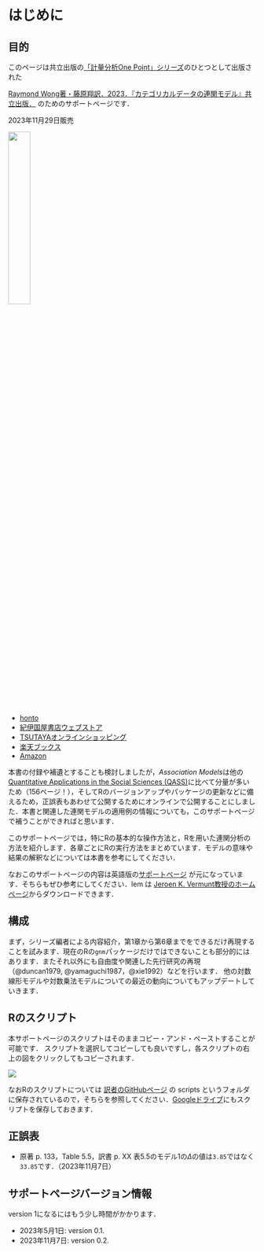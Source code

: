 
# はじめに {-}

## 目的 {-}

このページは共立出版の[「計量分析One Point」シリーズ](https://www.kyoritsu-pub.co.jp/series/100268/)のひとつとして出版された

[Raymond Wong著・藤原翔訳．2023．『カテゴリカルデータの連関モデル』共立出版．](https://www.kyoritsu-pub.co.jp/book/b10039534.html)
のためのサポートページです．


2023年11月29日販売

![](association_model_japanese.jpeg){width=30%}

- [honto](https://honto.jp/netstore/pd-book_32822793.html)
- [紀伊国屋書店ウェブストア](https://www.kinokuniya.co.jp/f/dsg-01-9784320114173)
- [TSUTAYAオンラインショッピング](https://shop.tsutaya.co.jp/book/product/9784320114173/)
- [楽天ブックス](https://books.rakuten.co.jp/rb/17641204/)
- [Amazon](https://www.amazon.co.jp/gp/product/4320114175/)


本書の付録や補遺とすることも検討しましたが，*Association Models*は他の[Quantitative Applications in the Social Sciences (QASS)](https://us.sagepub.com/en-us/nam/qass)に比べて分量が多いため（156ページ！），そしてRのバージョンアップやパッケージの更新などに備えるため，正誤表もあわせて公開するためにオンラインで公開することにしました．本書と関連した連関モデルの適用例の情報についても，このサポートページで補うことができればと思います．

このサポートページでは，特にRの基本的な操作方法と，Rを用いた連関分析の方法を紹介します．各章ごとにRの実行方法をまとめています．モデルの意味や結果の解釈などについては本書を参考にしてください．

なおこのサポートページの内容は英語版の[サポートページ](https://studysites.sagepub.com/wongstudy/) が元になっています．そちらもぜひ参考にしてください．lem は [Jeroen K. Vermunt教授のホームページ](https://jeroenvermunt.nl/)からダウンロードできます．

## 構成

まず，シリーズ編者による内容紹介，第1章から第6章までをできるだけ再現することを試みます．現在のRの`gnm`パッケージだけではできないことも部分的にはあります．またそれ以外にも自由度や関連した先行研究の再現 （@duncan1979, @yamaguchi1987，@xie1992）などを行います．
他の対数線形モデルや対数乗法モデルについての最近の動向についてもアップデートしていきます．

## Rのスクリプト {-}

本サポートページのスクリプトはそのままコピー・アンド・ペーストすることが可能です．
スクリプトを選択してコピーしても良いですし，各スクリプトの右上の図をクリックしてもコピーされます．

<img src="figures/copy_and_paste2.png"/>

なおRのスクリプトについては [訳者のGitHubページ](https://github.com/ShoFujihara/Association_Models_Japanese) の scripts というフォルダに保存されているので，そちらを参照してください．[Googleドライブ](https://drive.google.com/drive/folders/1oP0EURmoD8-dIkC6MCqDS3_0ysOz7t-0?usp=sharing)にもスクリプトを保存しておきます．


## 正誤表 {-}

- 原著 p. 133，Table 5.5，訳書 p. XX 表5.5のモデル1の$\Delta$の値は`3.85`ではなく`33.85`です．（2023年11月7日）

## サポートページバージョン情報 {-}
version 1になるにはもう少し時間がかかります．

- 2023年5月1日: version 0.1.
- 2023年11月7日: version 0.2.

